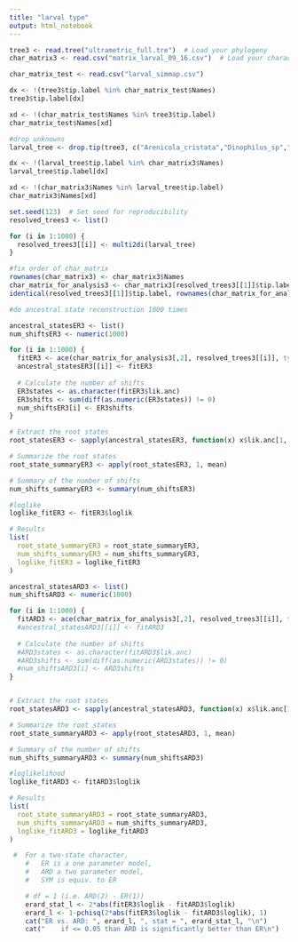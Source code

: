 ```yaml
---
title: "larval type"
output: html_notebook
---
```



```r
tree3 <- read.tree("ultrametric_full.tre")  # Load your phylogeny
char_matrix3 <- read.csv("matrix_larval_09_16.csv")  # Load your character matrix
```

```r
char_matrix_test <- read.csv("larval_simmap.csv")

dx <- !(tree3$tip.label %in% char_matrix_test$Names)
tree3$tip.label[dx]

xd <- !(char_matrix_test$Names %in% tree3$tip.label)
char_matrix_test$Names[xd]
```


```r
#drop unknowns
larval_tree <- drop.tip(tree3, c("Arenicola_cristata","Dinophilus_sp","Diopatra_cuprea","Margarites_helicinus","Pectinaria_gouldii","Pinctada_maxima","Pseudopolydora_kempi","Scoloplos_armiger","Sinotaia_quadratus","Streblospio_benedicti","Theodoxus_fluviatilis","Thylacodes_squamigerus"))
```

```r
dx <- !(larval_tree$tip.label %in% char_matrix3$Names)
larval_tree$tip.label[dx]

xd <- !(char_matrix3$Names %in% larval_tree$tip.label)
char_matrix3$Names[xd]
```

```r
set.seed(123)  # Set seed for reproducibility
resolved_trees3 <- list()

for (i in 1:1000) {
  resolved_trees3[[i]] <- multi2di(larval_tree)
}

#fix order of char_matrix
rownames(char_matrix3) <- char_matrix3$Names
char_matrix_for_analysis3 <- char_matrix3[resolved_trees3[[1]]$tip.label,]
identical(resolved_trees3[[1]]$tip.label, rownames(char_matrix_for_analysis3)) #Check that reordering worked
```

```r
#do ancestral state reconstruction 1000 times

ancestral_statesER3 <- list()
num_shiftsER3 <- numeric(1000)

for (i in 1:1000) {
  fitER3 <- ace(char_matrix_for_analysis3[,2], resolved_trees3[[i]], type = "discrete", model = "ER")
  ancestral_statesER3[[i]] <- fitER3
 
  # Calculate the number of shifts
  ER3states <- as.character(fitER3$lik.anc)
  ER3shifts <- sum(diff(as.numeric(ER3states)) != 0)
  num_shiftsER3[i] <- ER3shifts
}

# Extract the root states
root_statesER3 <- sapply(ancestral_statesER3, function(x) x$lik.anc[1, ])

# Summarize the root states
root_state_summaryER3 <- apply(root_statesER3, 1, mean)

# Summary of the number of shifts
num_shifts_summaryER3 <- summary(num_shiftsER3)

#loglike
loglike_fitER3 <- fitER3$loglik

# Results
list(
  root_state_summaryER3 = root_state_summaryER3,
  num_shifts_summaryER3 = num_shifts_summaryER3,
  loglike_fitER3 = loglike_fitER3
)
```

```r
ancestral_statesARD3 <- list()
num_shiftsARD3 <- numeric(1000)

for (i in 1:1000) {
  fitARD3 <- ace(char_matrix_for_analysis3[,2], resolved_trees3[[i]], type = "discrete", model = "ARD")
  #ancestral_statesARD3[[i]] <- fitARD3
 
  # Calculate the number of shifts
  #ARD3states <- as.character(fitARD3$lik.anc)
  #ARD3shifts <- sum(diff(as.numeric(ARD3states)) != 0)
  #num_shiftsARD3[i] <- ARD3shifts
}


# Extract the root states
root_statesARD3 <- sapply(ancestral_statesARD3, function(x) x$lik.anc[1, ])

# Summarize the root states
root_state_summaryARD3 <- apply(root_statesARD3, 1, mean)

# Summary of the number of shifts
num_shifts_summaryARD3 <- summary(num_shiftsARD3)

#loglikelihood
loglike_fitARD3 <- fitARD3$loglik

# Results
list(
  root_state_summaryARD3 = root_state_summaryARD3,
  num_shifts_summaryARD3 = num_shifts_summaryARD3,
  loglike_fitARD3 = loglike_fitARD3
)

```

```r
 #  For a two-state character, 
    #   ER is a one parameter model, 
    #   ARD a two parameter model,
    #   SYM is equiv. to ER

    # df = 1 (i.e. ARD(2) - ER(1))
    erard_stat_l <- 2*abs(fitER3$loglik - fitARD3$loglik)
    erard_l <- 1-pchisq(2*abs(fitER3$loglik - fitARD3$loglik), 1)
    cat("ER vs. ARD: ", erard_l, ", stat = ", erard_stat_l, "\n")
    cat("    if <= 0.05 than ARD is significantly better than ER\n")
```



